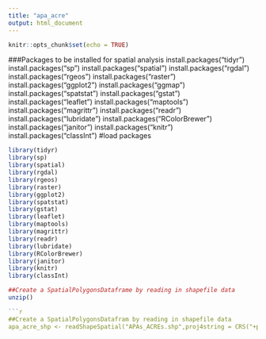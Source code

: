 ```yaml
---
title: "apa_acre"
output: html_document
---
```


```r
knitr::opts_chunk$set(echo = TRUE)
```

###Packages to be installed for spatial analysis
install.packages("tidyr")
install.packages("sp")
install.packages("spatial")
install.packages("rgdal")
install.packages("rgeos")
install.packages("raster")
install.packages("ggplot2")
install.packages("ggmap")
install.packages("spatstat")
install.packages("gstat")
install.packages("leaflet")
install.packages("maptools")
install.packages("magrittr")
install.packages("readr")
install.packages("lubridate")
install.packages("RColorBrewer")
install.packages("janitor")
install.packages("knitr")
install.packages("classInt")
#load packages
```r
library(tidyr)
library(sp)
library(spatial)
library(rgdal)
library(rgeos)
library(raster)
library(ggplot2)
library(spatstat)
library(gstat)
library(leaflet)
library(maptools)
library(magrittr)
library(readr)
library(lubridate)
library(RColorBrewer)
library(janitor)
library(knitr)
library(classInt)

```

```r
##Create a SpatialPolygonsDataframe by reading in shapefile data
unzip()

```r
##Create a SpatialPolygonsDatafram by reading in shapefile data
apa_acre_shp <- readShapeSpatial("APAs_ACREs.shp",proj4string = CRS("+proj=longlat +datum=WGS854"))
```
                                                                   
